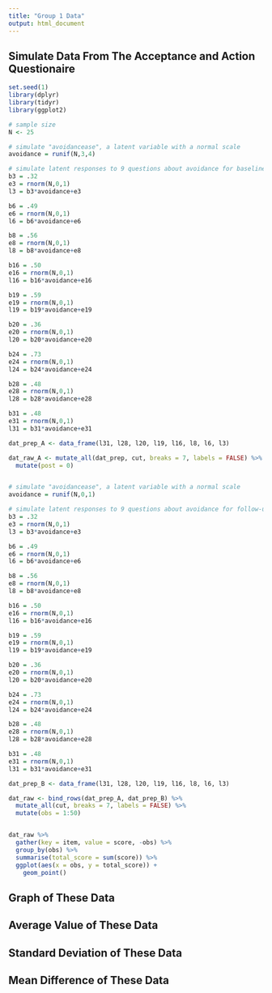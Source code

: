 ```yaml
---
title: "Group 1 Data"
output: html_document
---
```


## Simulate Data From The Acceptance and Action Questionaire

```r
set.seed(1)
library(dplyr)
library(tidyr)
library(ggplot2)

# sample size
N <- 25

# simulate "avoidancease", a latent variable with a normal scale
avoidance = runif(N,3,4)

# simulate latent responses to 9 questions about avoidance for baseline
b3 = .32
e3 = rnorm(N,0,1)
l3 = b3*avoidance+e3

b6 = .49
e6 = rnorm(N,0,1)
l6 = b6*avoidance+e6

b8 = .56
e8 = rnorm(N,0,1)
l8 = b8*avoidance+e8

b16 = .50
e16 = rnorm(N,0,1)
l16 = b16*avoidance+e16

b19 = .59
e19 = rnorm(N,0,1)
l19 = b19*avoidance+e19

b20 = .36
e20 = rnorm(N,0,1)
l20 = b20*avoidance+e20

b24 = .73
e24 = rnorm(N,0,1)
l24 = b24*avoidance+e24

b28 = .48
e28 = rnorm(N,0,1)
l28 = b28*avoidance+e28

b31 = .48
e31 = rnorm(N,0,1)
l31 = b31*avoidance+e31

dat_prep_A <- data_frame(l31, l28, l20, l19, l16, l8, l6, l3)

dat_raw_A <- mutate_all(dat_prep, cut, breaks = 7, labels = FALSE) %>% 
  mutate(post = 0)


# simulate "avoidancease", a latent variable with a normal scale
avoidance = runif(N,0,1)

# simulate latent responses to 9 questions about avoidance for follow-up
b3 = .32
e3 = rnorm(N,0,1)
l3 = b3*avoidance+e3

b6 = .49
e6 = rnorm(N,0,1)
l6 = b6*avoidance+e6

b8 = .56
e8 = rnorm(N,0,1)
l8 = b8*avoidance+e8

b16 = .50
e16 = rnorm(N,0,1)
l16 = b16*avoidance+e16

b19 = .59
e19 = rnorm(N,0,1)
l19 = b19*avoidance+e19

b20 = .36
e20 = rnorm(N,0,1)
l20 = b20*avoidance+e20

b24 = .73
e24 = rnorm(N,0,1)
l24 = b24*avoidance+e24

b28 = .48
e28 = rnorm(N,0,1)
l28 = b28*avoidance+e28

b31 = .48
e31 = rnorm(N,0,1)
l31 = b31*avoidance+e31

dat_prep_B <- data_frame(l31, l28, l20, l19, l16, l8, l6, l3) 

dat_raw <- bind_rows(dat_prep_A, dat_prep_B) %>%
  mutate_all(cut, breaks = 7, labels = FALSE) %>%
  mutate(obs = 1:50)


dat_raw %>%
  gather(key = item, value = score, -obs) %>%
  group_by(obs) %>%
  summarise(total_score = sum(score)) %>%
  ggplot(aes(x = obs, y = total_score)) +
    geom_point()


```

## Graph of These Data

## Average Value of These Data

## Standard Deviation of These Data

## Mean Difference of These Data

